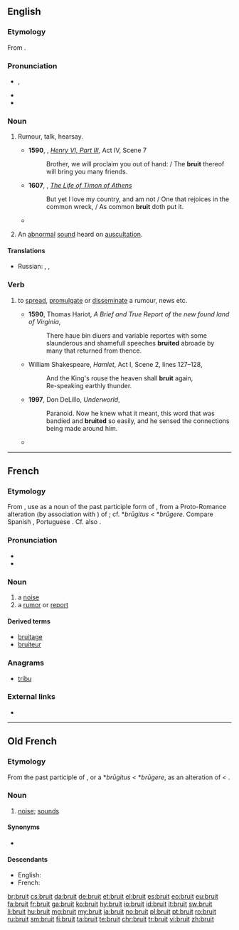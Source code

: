 ==English==

===Etymology===
From {{etyl|fro|en}} {{m|fro|bruit}}.

===Pronunciation===
* {{enPR|bro͞ot}}, {{IPA|/bruːt/|lang=en}}
* {{rhymes|uːt|lang=en}}
* {{homophones|brute|lang=en}}

===Noun===
{{en-noun|-}}

# {{label|en|archaic}} Rumour, talk, hearsay.
#* '''1590''', {{w|William Shakespeare}}, ''[[s:The Third Part of King Henry the Sixth|Henry VI, Part III]]'', Act IV, Scene 7
#*: Brother, we will proclaim you out of hand: / The '''bruit''' thereof will bring you many friends.
#* '''1607''', {{w|William Shakespeare}}, ''[[s:The Life of Timon of Athens|The Life of Timon of Athens]]''
#*: But yet I love my country, and am not / One that rejoices in the common wreck, / As common '''bruit''' doth put it.
#* {{quote-book|year=1922|author={{w|Michael Arlen}}|title=[http://openlibrary.org/works/OL1519647W “Piracy”: A Romantic Chronicle of These Days]|chapter=Ep./1/1
|passage=And so it had always pleased M. Stutz to expect great things from the dark young man whom he had first seen in his early twenties ; and his expectations had waxed rather than waned on hearing the faint '''bruit''' of the love of Ivor and Virginia—for Virginia, M. Stutz thought, would bring fineness to a point in a man like Ivor Marlay, […].}}
# {{label|en|medicine}} An [[abnormal]] [[sound]] heard on [[auscultation]]. {{qualifier|French pronunciation}}

====Translations====
{{trans-top|rumour, hearsay}}
* Russian: {{t+|ru|молва́|f}}, {{t+|ru|слу́хи|p}}, {{t|ru|то́лки|p}}
{{trans-mid}}
{{trans-bottom}}

===Verb===
{{en-verb}}

# {{label|en|US|archaic British}} to [[spread]], [[promulgate]] or [[disseminate]] a rumour, news etc.
#* '''1590''', Thomas Hariot, ''A Brief and True Report of the new found land of Virginia'',
#*: There haue bin diuers and variable reportes with some slaunderous and shamefull speeches '''bruited''' abroade by many that returned from thence.
#* {{circa|1600}} William Shakespeare, ''Hamlet'', Act I, Scene 2, lines 127–128,
#*: And the King's rouse the heaven shall '''bruit''' again,
#*: Re-speaking earthly thunder.
#* '''1997''', Don DeLillo, ''Underworld'',
#*: Paranoid. Now he knew what it meant, this word that was bandied and '''bruited''' so easily, and he sensed the connections being made around him.
#* {{quote-web|date=2010-08-04
|year=
|first=
|last=
|author=Darren Murph
|authorlink=
|title=China's maglev trains to hit 1,000km/h in three years
|site=Engadget
|url=http://www.engadget.com/2010/08/04/chinas-maglev-trains-to-hit-1-000kph-in-three-years-doc-brown/
|archiveorg=
|accessdate=2013-03-18
|passage=… it's '''bruited''' that the tunnel would cost "10 to 20 million yuan …
}}

----

==French==

===Etymology===
From {{etyl|fro|fr}} {{m|fro|bruit}}, use as a noun of the past participle form of {{m|fr|bruire||to roar}}, from a Proto-Romance alteration (by association with {{m|fr|braire||cry}}) of {{etyl|la|fr}} {{m|la|rugitus||roar}}; cf. {{etyl|VL.|fr}} *''brūgitus'' < *''brūgere''. Compare Spanish {{m|es|ruido}}, Portuguese {{m|pt|ruído}}. Cf. also {{m|fr|rut}}.

===Pronunciation===
* {{audio|Fr-bruit.ogg|audio|lang=fr}}
* {{IPA|/bʁɥi/|lang=fr}}

===Noun===
{{fr-noun|m}}

# a [[noise]]
# a [[rumor]] or [[report]]

====Derived terms====
* [[bruitage#French|bruitage]]
* [[bruiteur#French|bruiteur]]

===Anagrams===
* [[tribu#French|tribu]]

===External links===
* {{R:TLFi}}

----

==Old French==

===Etymology===
From the past participle of {{m|fro|bruire}}, or a {{etyl|VL.|fro}} *''brūgitus'' < *''brūgere'', as an alteration of {{etyl|la|fro}} {{m|la|rugitus}} < {{m|la|rugīre}}.

===Noun===
{{fro-noun|m}}

# [[noise]]; [[sound]]s

====Synonyms====
* {{l|fro|noise}}

====Descendants====
* English: {{l|en|bruit}}
* French: {{l|fr|bruit}}

[[br:bruit]]
[[cs:bruit]]
[[da:bruit]]
[[de:bruit]]
[[et:bruit]]
[[el:bruit]]
[[es:bruit]]
[[eo:bruit]]
[[eu:bruit]]
[[fa:bruit]]
[[fr:bruit]]
[[ga:bruit]]
[[ko:bruit]]
[[hy:bruit]]
[[io:bruit]]
[[id:bruit]]
[[it:bruit]]
[[sw:bruit]]
[[li:bruit]]
[[hu:bruit]]
[[mg:bruit]]
[[my:bruit]]
[[ja:bruit]]
[[no:bruit]]
[[pl:bruit]]
[[pt:bruit]]
[[ro:bruit]]
[[ru:bruit]]
[[sm:bruit]]
[[fi:bruit]]
[[ta:bruit]]
[[te:bruit]]
[[chr:bruit]]
[[tr:bruit]]
[[vi:bruit]]
[[zh:bruit]]